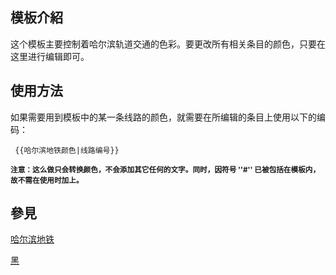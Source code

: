<noinclude>{{template doc page viewed directly}}</noinclude>
<IncludeOnly><!-- 在這裡加入模板的保護標識 --></IncludeOnly>

<!-- 在本行下編輯模板說明 -->
== 模板介紹 ==
这个模板主要控制着哈尔滨轨道交通的色彩。要更改所有相关条目的颜色，只要在这里进行编辑即可。

== 使用方法 ==
如果需要用到模板中的某一条线路的颜色，就需要在所编辑的条目上使用以下的编码：
<pre> {{哈尔滨地铁颜色|线路编号}} </pre>
<small>'''注意：这么做只会转换颜色，不会添加其它任何的文字。同时，因符号 <nowiki>''#''</nowiki> 已被包括在模板内，故不需在使用时加上。'''</small>

== 參見 ==
[[哈尔滨地铁]]

<IncludeOnly>
<!-- 本行下加入模板的分類 -->
[[Category:中国铁路运输颜色模板|黑]]

<!-- 本行下加入模板的跨語言鏈接 -->

</IncludeOnly>